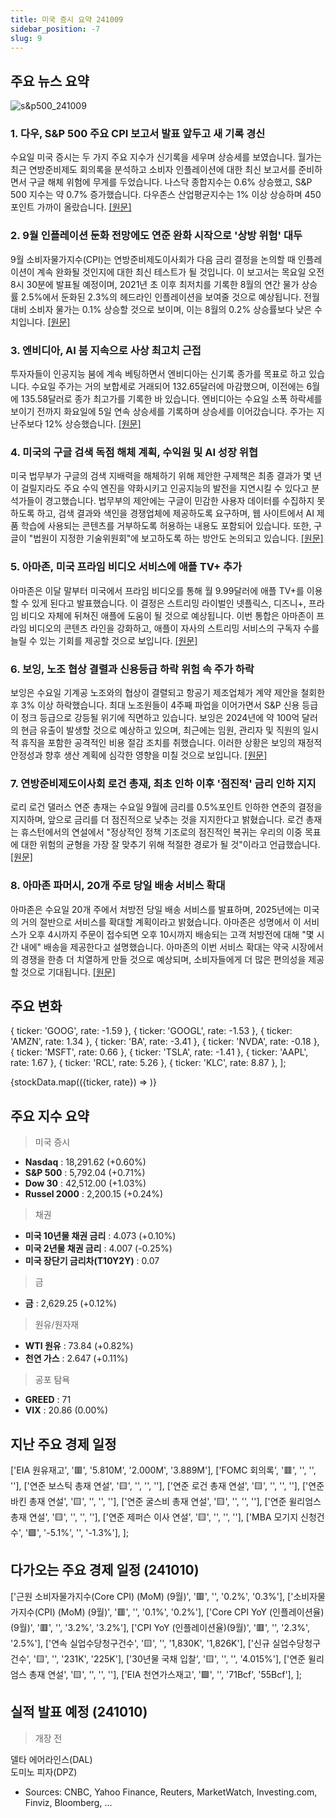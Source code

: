 ```yaml
---
title: 미국 증시 요약 241009
sidebar_position: -7
slug: 9
---
```


## 주요 뉴스 요약

![s&p500_241009](/map/241009.png)

### 1. **다우, S&P 500 주요 CPI 보고서 발표 앞두고 새 기록 경신**

수요일 미국 증시는 두 가지 주요 지수가 신기록을 세우며 상승세를 보였습니다. 월가는 최근 연방준비제도 회의록을 분석하고 소비자 인플레이션에 대한 최신 보고서를 준비하면서 구글 해체 위험에 무게를 두었습니다. 나스닥 종합지수는 0.6% 상승했고, S&P 500 지수는 약 0.7% 증가했습니다. 다우존스 산업평균지수는 1% 이상 상승하며 450포인트 가까이 올랐습니다. [[원문]](https://finance.yahoo.com/news/live/stock-market-today-dow-sp-500-jump-to-fresh-records-as-key-cpi-report-looms-145320919.html)

### 2. **9월 인플레이션 둔화 전망에도 연준 완화 시작으로 '상방 위험' 대두**

9월 소비자물가지수(CPI)는 연방준비제도이사회가 다음 금리 결정을 논의할 때 인플레이션이 계속 완화될 것인지에 대한 최신 테스트가 될 것입니다. 이 보고서는 목요일 오전 8시 30분에 발표될 예정이며, 2021년 초 이후 최저치를 기록한 8월의 연간 물가 상승률 2.5%에서 둔화된 2.3%의 헤드라인 인플레이션을 보여줄 것으로 예상됩니다. 전월 대비 소비자 물가는 0.1% 상승할 것으로 보이며, 이는 8월의 0.2% 상승률보다 낮은 수치입니다. [[원문]](https://finance.yahoo.com/news/inflation-expected-to-slow-in-september-but-upside-risks-loom-amid-start-of-fed-easing-191301225.html)

### 3. **엔비디아, AI 붐 지속으로 사상 최고치 근접**

투자자들이 인공지능 붐에 계속 베팅하면서 엔비디아는 신기록 종가를 목표로 하고 있습니다. 수요일 주가는 거의 보합세로 거래되어 132.65달러에 마감했으며, 이전에는 6월에 135.58달러로 종가 최고가를 기록한 바 있습니다. 엔비디아는 수요일 소폭 하락세를 보이기 전까지 화요일에 5일 연속 상승세를 기록하며 상승세를 이어갔습니다. 주가는 지난주보다 12% 상승했습니다. [[원문]](https://finance.yahoo.com/news/nvidia-stock-steadies-with-record-high-in-sight-as-ai-boom-continues-162338821.html)

### 4. **미국의 구글 검색 독점 해체 계획, 수익원 및 AI 성장 위협**

미국 법무부가 구글의 검색 지배력을 해체하기 위해 제안한 구제책은 최종 결과가 몇 년이 걸릴지라도 주요 수익 엔진을 약화시키고 인공지능의 발전을 지연시킬 수 있다고 분석가들이 경고했습니다. 법무부의 제안에는 구글이 민감한 사용자 데이터를 수집하지 못하도록 하고, 검색 결과와 색인을 경쟁업체에 제공하도록 요구하며, 웹 사이트에서 AI 제품 학습에 사용되는 콘텐츠를 거부하도록 허용하는 내용도 포함되어 있습니다. 또한, 구글이 "법원이 지정한 기술위원회"에 보고하도록 하는 방안도 논의되고 있습니다. [[원문]](https://www.reuters.com/technology/us-plan-break-up-googles-search-dominance-threatens-profit-engine-ai-growth-2024-10-09/)

### 5. **아마존, 미국 프라임 비디오 서비스에 애플 TV+ 추가**

아마존은 이달 말부터 미국에서 프라임 비디오를 통해 월 9.99달러에 애플 TV+를 이용할 수 있게 된다고 발표했습니다. 이 결정은 스트리밍 라이벌인 넷플릭스, 디즈니+, 프라임 비디오 자체에 뒤쳐진 애플에 도움이 될 것으로 예상됩니다. 이번 통합은 아마존이 프라임 비디오의 콘텐츠 라인을 강화하고, 애플이 자사의 스트리밍 서비스의 구독자 수를 늘릴 수 있는 기회를 제공할 것으로 보입니다. [[원문]](https://www.reuters.com/business/media-telecom/amazon-adds-apple-tv-its-prime-video-streaming-service-us-2024-10-10/)

### 6. **보잉, 노조 협상 결렬과 신용등급 하락 위험 속 주가 하락**

보잉은 수요일 기계공 노조와의 협상이 결렬되고 항공기 제조업체가 계약 제안을 철회한 후 3% 이상 하락했습니다. 최대 노조원들이 4주째 파업을 이어가면서 S&P 신용 등급이 정크 등급으로 강등될 위기에 직면하고 있습니다. 보잉은 2024년에 약 100억 달러의 현금 유출이 발생할 것으로 예상하고 있으며, 최근에는 임원, 관리자 및 직원의 일시적 휴직을 포함한 공격적인 비용 절감 조치를 취했습니다. 이러한 상황은 보잉의 재정적 안정성과 향후 생산 계획에 심각한 영향을 미칠 것으로 보입니다. [[원문]](https://finance.yahoo.com/news/boeing-stock-falls-amid-breakdown-in-union-talks-risk-of-credit-rating-downgrade-140641677.html)

### 7. **연방준비제도이사회 로건 총재, 최초 인하 이후 '점진적' 금리 인하 지지**

로리 로건 댈러스 연준 총재는 수요일 9월에 금리를 0.5%포인트 인하한 연준의 결정을 지지하며, 앞으로 금리를 더 점진적으로 낮추는 것을 지지한다고 밝혔습니다. 로건 총재는 휴스턴에서의 연설에서 "정상적인 정책 기조로의 점진적인 복귀는 우리의 이중 목표에 대한 위험의 균형을 가장 잘 맞추기 위해 적절한 경로가 될 것"이라고 언급했습니다. [[원문]](https://finance.yahoo.com/news/feds-logan-supports-gradual-rate-reductions-following-initial-cut-141128167.html)

### 8. **아마존 파머시, 20개 주로 당일 배송 서비스 확대**

아마존은 수요일 20개 주에서 처방전 당일 배송 서비스를 발표하며, 2025년에는 미국의 거의 절반으로 서비스를 확대할 계획이라고 밝혔습니다. 아마존은 성명에서 이 서비스가 오후 4시까지 주문이 접수되면 오후 10시까지 배송되는 고객 처방전에 대해 "몇 시간 내에" 배송을 제공한다고 설명했습니다. 아마존의 이번 서비스 확대는 약국 시장에서의 경쟁을 한층 더 치열하게 만들 것으로 예상되며, 소비자들에게 더 많은 편의성을 제공할 것으로 기대됩니다. [[원문]](https://finance.yahoo.com/news/amazon-pharmacy-expands-same-day-delivery-into-20-more-states-145523002.html)

## 주요 변화

  { ticker: 'GOOG', rate: -1.59 },
  { ticker: 'GOOGL', rate: -1.53 },
  { ticker: 'AMZN', rate: 1.34 },
  { ticker: 'BA', rate: -3.41 },
  { ticker: 'NVDA', rate: -0.18 },
  { ticker: 'MSFT', rate: 0.66 },
  { ticker: 'TSLA', rate: -1.41 },
  { ticker: 'AAPL', rate: 1.67 },
  { ticker: 'RCL', rate: 5.26 },
  { ticker: 'KLC', rate: 8.87 },
];

{stockData.map(({ticker, rate}) => <StockCardMini key={ticker} ticker={ticker} rate={rate}></StockCardMini>)}

## 주요 지수 요약

> 미국 증시

- **Nasdaq** : 18,291.62 (+0.60%)
- **S&P 500** : 5,792.04 (+0.71%)
- **Dow 30** : 42,512.00 (+1.03%)
- **Russel 2000** : 2,200.15 (+0.24%)

> 채권

- **미국 10년물 채권 금리** : 4.073 (+0.10%)
- **미국 2년물 채권 금리** : 4.007 (-0.25%)
- **미국 장단기 금리차(T10Y2Y)** : 0.07

> 금

- **금** : 2,629.25 (+0.12%)

> 원유/원자재

- **WTI 원유** : 73.84 (+0.82%)
- **천연 가스** : 2.647 (+0.11%)

> 공포 탐욕

- **GREED** : 71
- **VIX** : 20.86 (0.00%)

## 지난 주요 경제 일정

  ['EIA 원유재고', '🟥', '5.810M', '2.000M', '3.889M'],
  ['FOMC 회의록', '🟥', '', '', ''],
  ['연준 보스틱 총재 연설', '🟨', '', '', ''],
  ['연준 로건 총재 연설', '🟨', '', '', ''],
  ['연준 바킨 총재 연설', '🟨', '', '', ''],
  ['연준 굴스비 총재 연설', '🟨', '', '', ''],
  ['연준 윌리엄스 총재 연설', '🟨', '', '', ''],
  ['연준 제퍼슨 이사 연설', '🟨', '', '', ''],
  ['MBA 모기지 신청건수', '🟩', '-5.1%', '', '-1.3%'],
];

<EconomicCalendar data={eventsData} />

## 다가오는 주요 경제 일정 (241010)

  ['근원 소비자물가지수(Core CPI) (MoM) (9월)', '🟥', '', '0.2%', '0.3%'],
  ['소비자물가지수(CPI) (MoM) (9월)', '🟥', '', '0.1%', '0.2%'],
  ['Core CPI YoY (인플레이션율) (9월)', '🟥', '', '3.2%', '3.2%'],
  ['CPI YoY (인플레이션율)(9월)', '🟥', '', '2.3%', '2.5%'],
  ['연속 실업수당청구건수', '🟨', '', '1,830K', '1,826K'],
  ['신규 실업수당청구건수', '🟨', '', '231K', '225K'],
  ['30년물 국채 입찰', '🟨', '', '', '4.015%'],
  ['연준 윌리엄스 총재 연설', '🟨', '', '', ''],
  ['EIA 천연가스재고', '🟩', '', '71Bcf', '55Bcf'],
];

<EconomicCalendar data={nextEventsData} />

## 실적 발표 예정 (241010)

> 개장 전

델타 에어라인스(DAL)  
도미노 피자(DPZ)

- Sources: CNBC, Yahoo Finance, Reuters, MarketWatch, Investing.com, Finviz, Bloomberg, ...
